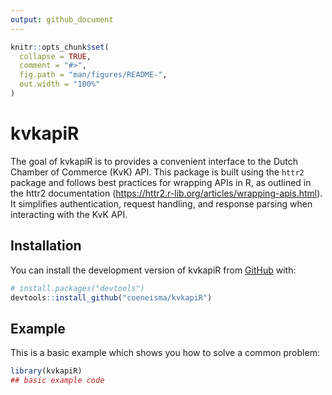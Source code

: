 ```yaml
---
output: github_document
---
```


<!-- README.md is generated from README.Rmd. Please edit that file -->

```r
knitr::opts_chunk$set(
  collapse = TRUE,
  comment = "#>",
  fig.path = "man/figures/README-",
  out.width = "100%"
)
```

# kvkapiR

<!-- badges: start -->

<!-- badges: end -->

The goal of kvkapiR is to provides a convenient interface to the Dutch Chamber of Commerce (KvK) API. This package is built using the `httr2` package and follows best practices for wrapping APIs in R, as outlined in the httr2 documentation (<https://httr2.r-lib.org/articles/wrapping-apis.html>). It simplifies authentication, request handling, and response parsing when interacting with the KvK API.

## Installation

You can install the development version of kvkapiR from [GitHub](https://github.com/) with:

``` r
# install.packages("devtools")
devtools::install_github("coeneisma/kvkapiR")
```

## Example

This is a basic example which shows you how to solve a common problem:

```r
library(kvkapiR)
## basic example code
```
